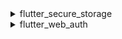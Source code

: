 <details>
<summary>flutter_secure_storage</summary>

We use [flutter_secure_storage](https://pub.dev/packages/flutter_secure_storage) to implement the cross-platform persistent secure token storage.

- Keychain is used for iOS
- AES encryption is used for Android.

### Config Android version:

In [project]/android/app/build.gradle set minSdkVersion to >= 18.

```gradle
android {
    ...

    defaultConfig {
        ...
        minSdkVersion 18
        ...
    }
}
```

:::note
By default Android backups data on Google Drive. It can cause exception java.security.InvalidKeyException:Failed to unwrap key. You will need to:

- disable autobackup,
- or exclude sharedprefs FlutterSecureStorage used by the plugin

:::

1. To disable auto backup, go to your app manifest file and set the boolean value android:allowBackup:

```xml
<manifest ... >
    ...
    <application
      android:allowBackup="false"
      android:fullBackupContent="false"
      ...
    >
        ...
    </application>
</manifest>

```

2. Exclude sharedprefs FlutterSecureStorage.

If you need to enable the android:fullBackupContent for your app. Set up a backup rule to [exclude](https://developer.android.com/guide/topics/data/autobackup#IncludingFiles) the prefs used by the plugin:

```xml
<application ...
  android:fullBackupContent="@xml/backup_rules">
</application>
```

```xml
<?xml version="1.0" encoding="utf-8"?>
<full-backup-content>
  <exclude domain="sharedpref" path="FlutterSecureStorage"/>
</full-backup-content>
```

Please check [flutter_secure_storage](https://pub.dev/packages/flutter_secure_storage#configure-android-version) for more details.

</details>

<details>
  <summary>flutter_web_auth</summary>

[flutter_web_auth](https://pub.dev/packages/flutter_web_auth) is used behind Fastlogs's flutter SDK. We rely on its webview-based interaction interface to open Fastlogs's authorization pages.

:::note
Under the hood, this plugin uses ASWebAuthenticationSession on iOS 12+ and macOS 10.15+, SFAuthenticationSession on iOS 11, Chrome Custom Tabs on Android and opens a new window on Web. You can build it with iOS 8+, but it is currently only supported by iOS 11 or higher.
:::

Andorid:

In order to capture the callback url from Fastlogs's sign-in web page, you will need to register your sign-in redirectUri to the AndroidManifest.xml.

```xml
<activity android:name="com.linusu.flutter_web_auth.CallbackActivity" android:exported="false">
    <intent-filter android:label="flutter_web_auth">
        <action android:name="android.intent.action.VIEW"/>
        <category android:name="android.intent.category.DEFAULT"/>
        <category android:name="android.intent.category.BROWSABLE"/>
        <data android:scheme="io.fastlogs"/>
    </intent-filter>
</activity>
```

</details>
